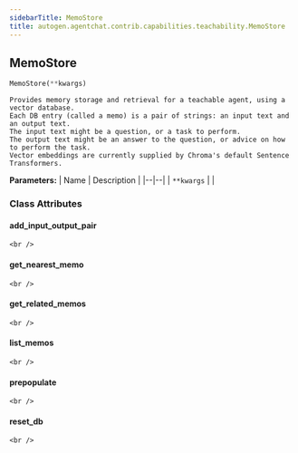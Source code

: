 ```yaml
---
sidebarTitle: MemoStore
title: autogen.agentchat.contrib.capabilities.teachability.MemoStore
---
```

<h2 id="autogen.agentchat.contrib.capabilities.teachability.MemoStore" class="doc doc-heading">
    <code class="doc-symbol doc-symbol-heading doc-symbol-class"></code>
    <span class="doc doc-object-name doc-class-name">MemoStore</span>
    <a href="#autogen.agentchat.contrib.capabilities.teachability.MemoStore" class="headerlink" title="Permanent link"></a>
</h2>

```python
MemoStore(**kwargs)
```

    Provides memory storage and retrieval for a teachable agent, using a vector database.
    Each DB entry (called a memo) is a pair of strings: an input text and an output text.
    The input text might be a question, or a task to perform.
    The output text might be an answer to the question, or advice on how to perform the task.
    Vector embeddings are currently supplied by Chroma's default Sentence Transformers.

<b>Parameters:</b>
| Name | Description |
|--|--|
| `**kwargs` |  |

### Class Attributes

<code class="doc-symbol doc-symbol-heading doc-symbol-attribute"></code>
#### add_input_output_pair
<a href="#autogen.agentchat.contrib.capabilities.teachability.MemoStore.add_input_output_pair" class="headerlink" title="Permanent link"></a>

    <br />

<code class="doc-symbol doc-symbol-heading doc-symbol-attribute"></code>
#### get_nearest_memo
<a href="#autogen.agentchat.contrib.capabilities.teachability.MemoStore.get_nearest_memo" class="headerlink" title="Permanent link"></a>

    <br />

<code class="doc-symbol doc-symbol-heading doc-symbol-attribute"></code>
#### get_related_memos
<a href="#autogen.agentchat.contrib.capabilities.teachability.MemoStore.get_related_memos" class="headerlink" title="Permanent link"></a>

    <br />

<code class="doc-symbol doc-symbol-heading doc-symbol-attribute"></code>
#### list_memos
<a href="#autogen.agentchat.contrib.capabilities.teachability.MemoStore.list_memos" class="headerlink" title="Permanent link"></a>

    <br />

<code class="doc-symbol doc-symbol-heading doc-symbol-attribute"></code>
#### prepopulate
<a href="#autogen.agentchat.contrib.capabilities.teachability.MemoStore.prepopulate" class="headerlink" title="Permanent link"></a>

    <br />

<code class="doc-symbol doc-symbol-heading doc-symbol-attribute"></code>
#### reset_db
<a href="#autogen.agentchat.contrib.capabilities.teachability.MemoStore.reset_db" class="headerlink" title="Permanent link"></a>

    <br />